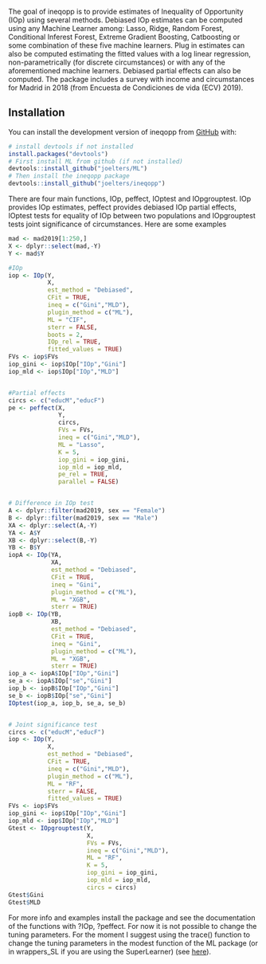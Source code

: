 The goal of ineqopp is to provide estimates of Inequality of Opportunity (IOp)
using several methods. Debiased IOp estimates can be computed using any Machine
Learner among: Lasso, Ridge, Random Forest, Conditional Inferest Forest, Extreme
Gradient Boosting, Catboosting or some combination of these five machine learners.
Plug in estimates can also be computed estimating the fitted values with a log
linear regression, non-parametrically (for discrete circumstances)
or with any of the aforementioned machine learners. Debiased partial effects can
also be computed. The package includes a survey with income and circumstances for
Madrid in 2018 (from Encuesta de Condiciones de vida (ECV) 2019).

## Installation

You can install the development version of ineqopp from [GitHub](https://github.com/) with:
      
``` r
# install devtools if not installed
install.packages("devtools")
# First install ML from github (if not installed)
devtools::install_github("joelters/ML")
# Then install the ineqopp package
devtools::install_github("joelters/ineqopp")
```
There are four main functions, IOp, peffect, IOptest and IOpgrouptest. IOp provides IOp estimates, peffect provides debiased IOp partial effects, IOptest tests for equality of IOp between two populations
and IOpgrouptest tests joint significance of circumstances. Here are some examples

``` r
mad <- mad2019[1:250,]
X <- dplyr::select(mad,-Y)
Y <- mad$Y

#IOp
iop <- IOp(Y,
           X,
           est_method = "Debiased",
           CFit = TRUE,
           ineq = c("Gini","MLD"), 
           plugin_method = c("ML"),
           ML = "CIF",
           sterr = FALSE,
           boots = 2,
           IOp_rel = TRUE,
           fitted_values = TRUE)
FVs <- iop$FVs
iop_gini <- iop$IOp["IOp","Gini"]
iop_mld <- iop$IOp["IOp","MLD"]


#Partial effects
circs <- c("educM","educF")
pe <- peffect(X,
              Y,
              circs,
              FVs = FVs,
              ineq = c("Gini","MLD"),
              ML = "Lasso",
              K = 5,
              iop_gini = iop_gini,
              iop_mld = iop_mld,
              pe_rel = TRUE,
              parallel = FALSE)


# Difference in IOp test              
A <- dplyr::filter(mad2019, sex == "Female")
B <- dplyr::filter(mad2019, sex == "Male")
XA <- dplyr::select(A,-Y)
YA <- A$Y
XB <- dplyr::select(B,-Y)
YB <- B$Y
iopA <- IOp(YA,
            XA,
            est_method = "Debiased",
            CFit = TRUE,
            ineq = "Gini",
            plugin_method = c("ML"),
            ML = "XGB",
            sterr = TRUE)
iopB <- IOp(YB,
            XB,
            est_method = "Debiased",
            CFit = TRUE,
            ineq = "Gini",
            plugin_method = c("ML"),
            ML = "XGB",
            sterr = TRUE)
iop_a <- iopA$IOp["IOp","Gini"]
se_a <- iopA$IOp["se","Gini"]
iop_b <- iopB$IOp["IOp","Gini"]
se_b <- iopB$IOp["se","Gini"]
IOptest(iop_a, iop_b, se_a, se_b)


# Joint significance test
circs <- c("educM","educF")
iop <- IOp(Y,
           X,
           est_method = "Debiased",
           CFit = TRUE,
           ineq = c("Gini","MLD"),
           plugin_method = c("ML"),
           ML = "RF",
           sterr = FALSE,
           fitted_values = TRUE)
FVs <- iop$FVs
iop_gini <- iop$IOp["IOp","Gini"]
iop_mld <- iop$IOp["IOp","MLD"]
Gtest <- IOpgrouptest(Y,
                      X,
                      FVs = FVs,
                      ineq = c("Gini","MLD"),
                      ML = "RF",
                      K = 5,
                      iop_gini = iop_gini,
                      iop_mld = iop_mld,
                      circs = circs)
Gtest$Gini
Gtest$MLD
```
For more info  and examples install the package and see the documentation of the functions with
?IOp, ?peffect. For now it is not possible to change the tuning parameters.
For the moment I suggest using the trace() function to change the tuning parameters in the 
modest function of the ML package (or in wrappers_SL if you are using the SuperLearner)
(see [here](https://stackoverflow.com/questions/34800331/r-modify-and-rebuild-package)).

